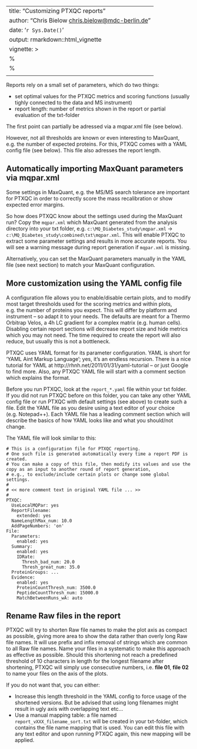 ﻿---
title: "Customizing PTXQC reports"
author: "Chris Bielow <chris.bielow@mdc-berlin.de>"
date: '`r Sys.Date()`'
output: rmarkdown::html_vignette
vignette: >
  %\VignetteIndexEntry{Customizing PTXQC reports}
  %\VignetteEngine{knitr::rmarkdown}
  \usepackage[utf8]{inputenc}
---

Reports rely on a small set of parameters, which do two things:

  - set optimal values for the PTXQC metrics and scoring functions
    (usually tighly connected to the data and MS instrument)
  - report length: number of metrics shown in the report or partial evaluation of the txt-folder

The first point can partially be adressed via a mqpar.xml file (see below).

However, not all thresholds are known or even interesting to MaxQuant, e.g. the number of expected proteins.
For this, PTXQC comes with a YAML config file (see below). This file also adresses the report length.

## Automatically importing MaxQuant parameters via mqpar.xml

Some settings in MaxQuant, e.g. the MS/MS search tolerance are important for PTXQC in order to
correctly score the mass recalibration or show expected error margins.

So how does PTXQC know about the settings used during the MaxQuant run? 
Copy the `mqpar.xml` which MaxQuant generated from the analysis directory 
into your txt folder, e.g. `c:\MQ_Diabetes_study\mqpar.xml` -> `c:\MQ_Diabetes_study\combined\txt\mqpar.xml`. 
This will enable PTXQC to extract some parameter settings and results in more accurate reports. 
You will see a warning message during report generation if `mqpar.xml` is missing.

Alternatively, you can set the MaxQuant parameters manually in the YAML file (see next section) to match your MaxQuant configuration.

## More customization using the YAML config file

A configuration file allows you to enable/disable certain plots, and to modify most target thresholds used for the scoring metrics and within plots, e.g. the number of proteins you expect. This will differ by platform and instrument – so adapt it to your needs. The defaults are meant for a Thermo Orbitrap Velos, a 4h LC gradient for a complex matrix (e.g. human cells).
Disabling certain report sections will decrease report size and hide metrics which you may not need. The time required to create the report will also reduce, but usually this is not a bottleneck.

PTXQC uses YAML format for its parameter configuration. YAML is short for 'YAML Aint Markup Language'; yes, it's an endless recursion.
There is a nice tutorial for YAML at http://rhnh.net/2011/01/31/yaml-tutorial -- or just Google to find more.
Also, any PTXQC YAML file will start with a comment section which explains the format.

Before you run PTXQC, look at the `report_*.yaml` file within your txt folder. If you did not run PTXQC 
before on this folder, you can take any other YAML config file or run PTXQC with default settings
(see above) to create such a file.
Edit the YAML file as you desire using a text editor of your choice (e.g. Notepad++). Each YAML file has a leading comment section which will describe the basics of how YAML looks like and what you should/not change.

The YAML file will look similar to this:

    # This is a configuration file for PTXQC reporting.
    # One such file is generated automatically every time a report PDF is created.
    # You can make a copy of this file, then modify its values and use the copy as an input to another round of report generation,
    # e.g., to exclude/include certain plots or change some global settings.
    #
    # << more comment text in original YAML file ... >>
    #
    PTXQC:
      UseLocalMQPar: yes
      ReportFilename:
        extended: yes
      NameLengthMax_num: 10.0
      AddPageNumbers: 'on'
    File:
      Parameters:
        enabled: yes
      Summary:
        enabled: yes
        IDRate:
          Thresh_bad_num: 20.0
          Thresh_great_num: 35.0
      ProteinGroups: ...
      Evidence:
        enabled: yes
        ProteinCountThresh_num: 3500.0
        PeptideCountThresh_num: 15000.0
        MatchBetweenRuns_wA: auto


## Rename Raw files in the report

PTXQC will try to shorten Raw file names to make the plot axis as compact as possible, giving more area to show the data rather than overly long Raw file names. It will use prefix and infix removal of strings which are common to all Raw file names. Name your files in a systematic to make this approach as effective as possible. 
Should this shortening not reach a predefined threshold of 10 characters in length for the longest filename after shortening, PTXQC will simply use consecutive numbers, i.e. **file 01**, **file 02** to name your files on the axis of the plots.

If you do not want that, you can either:

  - Increase this length threshold in the YAML config to force usage of the shortened versions. 
    But be advised that using long filenames might result in ugly axis with overlapping text etc…
  -	Use a manual mapping table: a file named `report_vXXX_filename_sort.txt` will be created in your txt-folder,
    which contains the file name mapping that is used. You can edit this file with any text editor
    and upon running PTXQC again, this new mapping will be applied.

    